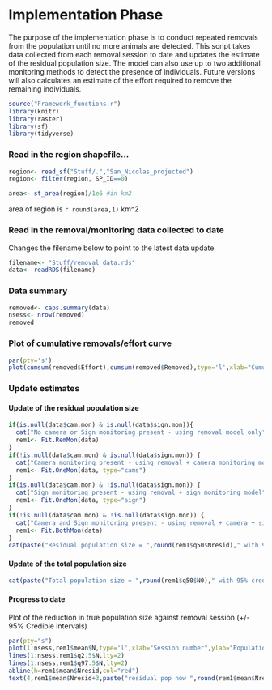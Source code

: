 Implementation Phase
========================================================

The purpose of the implementation phase is to conduct repeated removals from the population until no more animals are detected.  This script takes data collected from each removal session to date and updates the estimate of the residual population size.  The model can also use up to two additional monitoring methods to detect the presence of individuals.  Future versions will also calculates an estimate of the effort required to remove the remaining individuals.

```r
source("Framework_functions.r")
library(knitr)
library(raster)
library(sf)
library(tidyverse)

```

### Read in the region shapefile...

```r
region<- read_sf("Stuff/.","San_Nicolas_projected")
region<- filter(region, SP_ID==0)

area<- st_area(region)/1e6 #in km2
```

area of region is `r round(area,1)` km^2

### Read in the removal/monitoring data collected to date

Changes the filename below to point to the latest data update
```r
filename<- "Stuff/removal_data.rds"
data<- readRDS(filename)

```
### Data summary
```r
removed<- caps.summary(data)
nsess<- nrow(removed)
removed
```

### Plot of cumulative removals/effort curve

```r
par(pty='s')
plot(cumsum(removed$Effort),cumsum(removed$Removed),type='l',xlab="Cumulative effort",ylab="Cumulative removals")
```

### Update estimates

#### Update of the residual population size

```r
if(is.null(data$cam.mon) & is.null(data$sign.mon)){
  cat("No camera or Sign monitoring present - using removal model only") 
  rem1<- Fit.RemMon(data)
}
if(!is.null(data$cam.mon) & is.null(data$sign.mon)) {
  cat("Camera monitoring present - using removal + camera monitoring model") 
  rem1<- Fit.OneMon(data, type="cams")
}
if(is.null(data$cam.mon) & !is.null(data$sign.mon)) {
  cat("Sign monitoring present - using removal + sign monitoring model") 
  rem1<- Fit.OneMon(data, type="sign")
}
if(!is.null(data$cam.mon) & !is.null(data$sign.mon)) {
  cat("Camera and Sign monitoring present - using removal + camera + sign monitoring model") 
  rem1<- Fit.BothMon(data)
}
cat(paste("Residual population size = ",round(rem1$q50$Nresid)," with 95% credible interval of ",round(rem1$q2.5$Nresid),"-",round(rem1$q97.5$Nresid),sep=""),"\n")
```

#### Update of the total population size
```r
cat(paste("Total population size = ",round(rem1$q50$N0)," with 95% credible interval of ",round(rem1$q2.5$N0),"-",round(rem1$q97.5$N0),sep=""),"\n")

```
#### Progress to date

Plot of the reduction in true population size against removal session (+/- 95% Credible intervals)

```r
par(pty="s")
plot(1:nsess,rem1$mean$N,type='l',xlab="Session number",ylab="Population size",ylim=c(0,rem1$mean$N[1]))
lines(1:nsess,rem1$q2.5$N,lty=2)
lines(1:nsess,rem1$q97.5$N,lty=2)
abline(h=rem1$mean$Nresid,col="red")
text(4,rem1$mean$Nresid+3,paste("residual pop now ",round(rem1$mean$Nresid)),cex=0.8)




```

